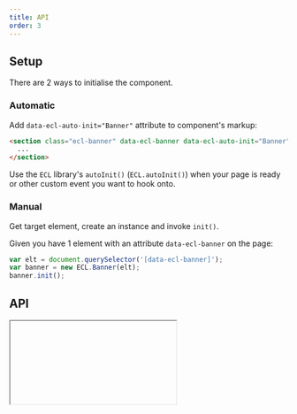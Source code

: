 ```yaml
---
title: API
order: 3
---
```



## Setup

There are 2 ways to initialise the component.

### Automatic

Add `data-ecl-auto-init="Banner"` attribute to component's markup:

```html
<section class="ecl-banner" data-ecl-banner data-ecl-auto-init="Banner">
  ...
</section>
```

Use the `ECL` library's `autoInit()` (`ECL.autoInit()`) when your page is ready or other custom event you want to hook onto.

### Manual

Get target element, create an instance and invoke `init()`.

Given you have 1 element with an attribute `data-ecl-banner` on the page:

```js
var elt = document.querySelector('[data-ecl-banner]');
var banner = new ECL.Banner(elt);
banner.init();
```

## API

<Iframe url="../../../../apis/Accordion.html" />
